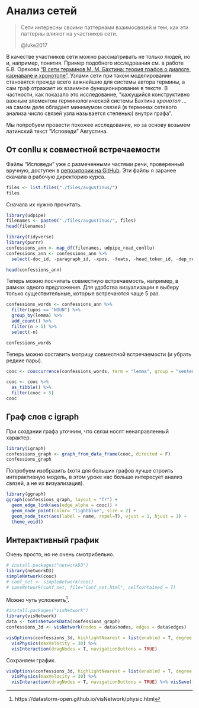 # Анализ сетей 

> Сети интересны своими паттернами взаимосвязей и тем, как эти паттерны влияют на участников сети. 
>
> @luke2017

В качестве участников сети можно рассматривать не только людей, но и, например, понятия. Пример подобного исследования см. в работе Б.В. Орехова ["В сети терминов М. М. Бахтина: теория графов о диалоге, карнавале и хронотопе"](http://nevmenandr.net/dkx/pdf/n45-105-115.pdf). Узлами сети при таком моделировании становятся прежде всего важнейшие для системы автора термины, а сам граф отражает их взаимное функционирование в тексте. В частности, как показало это исследование, "кажущийся конструктивно важным элементом терминологической системы Бахтина _хронотоп_ ... на самом деле обладает минимумом связей (в терминах сетевого анализа число связей узла называется степенью) внутри графа". 

Мы попробуем провести похожее исследование, но за основу возьмем латинский текст "Исповеди" Августина.

## От conllu к совместной встречаемости

Файлы "Исповеди" уже с размеченными частями речи, проверенный вручную, доступен в [репозитории на GitHub](https://github.com/CIRCSE/AugustiniConfessiones/tree/main). Эти файлы я заранее скачала в рабочую директорию курса. 

```r
files <- list.files("./files/augustinus/")
files
```

Сначала их нужно прочитать.

```r
library(udpipe)
filenames <- paste0("./files/augustinus/", files)
head(filenames)
```

```r
library(tidyverse)
library(purrr)
confessions_ann <- map_df(filenames, udpipe_read_conllu)
confessions_ann <- confessions_ann %>% 
  select(-doc_id, -paragraph_id, -xpos, -feats, -head_token_id, -dep_rel, -deps, -misc)

head(confessions_ann)
```

Теперь можно посчитать совместную встречаемость, например, в рамках одного предложения. Для удобства визуализации я выберу только существительные, которые встречаются чаще 5 раз.

```r
confessions_words <- confessions_ann %>%
  filter(upos == "NOUN") %>% 
  group_by(lemma) %>% 
  add_count() %>% 
  filter(n > 5) %>% 
  select(-n)

confessions_words
```

Теперь можно составить матрицу совместной встречаемости (и убрать редкие пары).

```r
cooc <- cooccurrence(confessions_words, term = "lemma", group = "sentence_id")
```


```r
cooc <- cooc %>% 
  as_tibble() %>% 
  filter(cooc > 5)
cooc 
```


## Граф слов с igraph

При создании графа уточним, что связи носят ненаправленный характер.

```r
library(igraph)
confessions_graph <- graph_from_data_frame(cooc, directed = F)
confessions_graph
```
Попробуем изобразить (хотя для больших графов лучше строить интерактивную модель, в этом уроке наc больше интересует анализ связей, а не их визуализация).

```r
library(ggraph)
ggraph(confessions_graph, layout = "fr") + 
  geom_edge_link(aes(edge_alpha = cooc)) +
  geom_node_point(color= "lightblue", size = 2) + 
  geom_node_text(aes(label = name, repel=T), vjust = 1, hjust = 1) + 
  theme_void()
```
## Интерактивный график

Очень просто, но не очень смотрибельно.

```r
# install.packages("networkD3")
library(networkD3)
simpleNetwork(cooc)
# conf_net <- simpleNetwork(cooc)
# saveNetwork(conf_net, file="Conf_net.html", selfcontained = T)
```

Можно чуть усложнить^[https://datastorm-open.github.io/visNetwork/physic.html].

```r
#install.packages("visNetwork")
library(visNetwork)
data <- toVisNetworkData(confessions_graph)
confessions_3d <- visNetwork(nodes = data$nodes, edges = data$edges)
```

```r
visOptions(confessions_3d, highlightNearest = list(enabled = T, degree = 2, hover = T), nodesIdSelection = T) %>%
  visPhysics(maxVelocity = 30) %>% 
  visInteraction(dragNodes = T, navigationButtons = TRUE)
```

Сохраняем график. 

```r
visOptions(confessions_3d, highlightNearest = list(enabled = T, degree = 2, hover = T), nodesIdSelection = T) %>%
  visPhysics(maxVelocity = 30) %>% 
  visInteraction(dragNodes = T, navigationButtons = TRUE) %>% visSave(file = "Confessions.html")
```